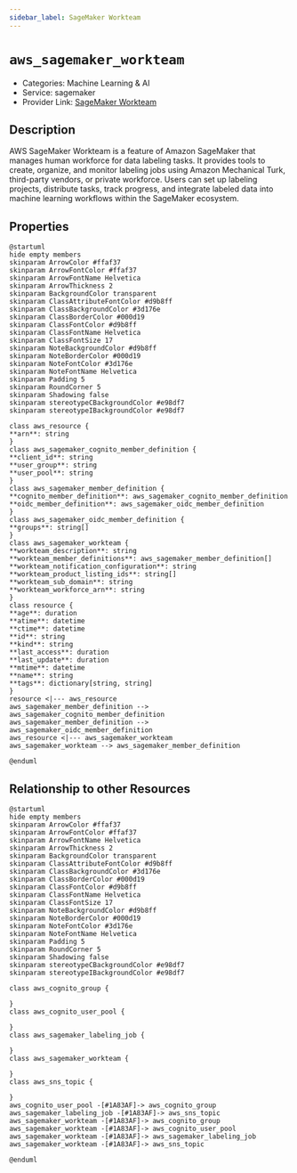 ```yaml
---
sidebar_label: SageMaker Workteam
---
```


# `aws_sagemaker_workteam`

- Categories: Machine Learning & AI
- Service: sagemaker
- Provider Link: [SageMaker Workteam](https://docs.aws.amazon.com/sagemaker/latest/dg/sms-workforce-management.html)

## Description
AWS SageMaker Workteam is a feature of Amazon SageMaker that manages human workforce for data labeling tasks. It provides tools to create, organize, and monitor labeling jobs using Amazon Mechanical Turk, third-party vendors, or private workforce. Users can set up labeling projects, distribute tasks, track progress, and integrate labeled data into machine learning workflows within the SageMaker ecosystem.

## Properties
<ZoomPanPinch>

```kroki imgType="plantuml" imgAlt="Diagram of SageMaker Workteam data model"
@startuml
hide empty members
skinparam ArrowColor #ffaf37
skinparam ArrowFontColor #ffaf37
skinparam ArrowFontName Helvetica
skinparam ArrowThickness 2
skinparam BackgroundColor transparent
skinparam ClassAttributeFontColor #d9b8ff
skinparam ClassBackgroundColor #3d176e
skinparam ClassBorderColor #000d19
skinparam ClassFontColor #d9b8ff
skinparam ClassFontName Helvetica
skinparam ClassFontSize 17
skinparam NoteBackgroundColor #d9b8ff
skinparam NoteBorderColor #000d19
skinparam NoteFontColor #3d176e
skinparam NoteFontName Helvetica
skinparam Padding 5
skinparam RoundCorner 5
skinparam Shadowing false
skinparam stereotypeCBackgroundColor #e98df7
skinparam stereotypeIBackgroundColor #e98df7

class aws_resource {
**arn**: string
}
class aws_sagemaker_cognito_member_definition {
**client_id**: string
**user_group**: string
**user_pool**: string
}
class aws_sagemaker_member_definition {
**cognito_member_definition**: aws_sagemaker_cognito_member_definition
**oidc_member_definition**: aws_sagemaker_oidc_member_definition
}
class aws_sagemaker_oidc_member_definition {
**groups**: string[]
}
class aws_sagemaker_workteam {
**workteam_description**: string
**workteam_member_definitions**: aws_sagemaker_member_definition[]
**workteam_notification_configuration**: string
**workteam_product_listing_ids**: string[]
**workteam_sub_domain**: string
**workteam_workforce_arn**: string
}
class resource {
**age**: duration
**atime**: datetime
**ctime**: datetime
**id**: string
**kind**: string
**last_access**: duration
**last_update**: duration
**mtime**: datetime
**name**: string
**tags**: dictionary[string, string]
}
resource <|--- aws_resource
aws_sagemaker_member_definition --> aws_sagemaker_cognito_member_definition
aws_sagemaker_member_definition --> aws_sagemaker_oidc_member_definition
aws_resource <|--- aws_sagemaker_workteam
aws_sagemaker_workteam --> aws_sagemaker_member_definition

@enduml
```

</ZoomPanPinch>


## Relationship to other Resources
<ZoomPanPinch>

```kroki imgType="plantuml" imgAlt="Diagram of SageMaker Workteam resource relationships"
@startuml
hide empty members
skinparam ArrowColor #ffaf37
skinparam ArrowFontColor #ffaf37
skinparam ArrowFontName Helvetica
skinparam ArrowThickness 2
skinparam BackgroundColor transparent
skinparam ClassAttributeFontColor #d9b8ff
skinparam ClassBackgroundColor #3d176e
skinparam ClassBorderColor #000d19
skinparam ClassFontColor #d9b8ff
skinparam ClassFontName Helvetica
skinparam ClassFontSize 17
skinparam NoteBackgroundColor #d9b8ff
skinparam NoteBorderColor #000d19
skinparam NoteFontColor #3d176e
skinparam NoteFontName Helvetica
skinparam Padding 5
skinparam RoundCorner 5
skinparam Shadowing false
skinparam stereotypeCBackgroundColor #e98df7
skinparam stereotypeIBackgroundColor #e98df7

class aws_cognito_group {

}
class aws_cognito_user_pool {

}
class aws_sagemaker_labeling_job {

}
class aws_sagemaker_workteam {

}
class aws_sns_topic {

}
aws_cognito_user_pool -[#1A83AF]-> aws_cognito_group
aws_sagemaker_labeling_job -[#1A83AF]-> aws_sns_topic
aws_sagemaker_workteam -[#1A83AF]-> aws_cognito_group
aws_sagemaker_workteam -[#1A83AF]-> aws_cognito_user_pool
aws_sagemaker_workteam -[#1A83AF]-> aws_sagemaker_labeling_job
aws_sagemaker_workteam -[#1A83AF]-> aws_sns_topic

@enduml
```

</ZoomPanPinch>





